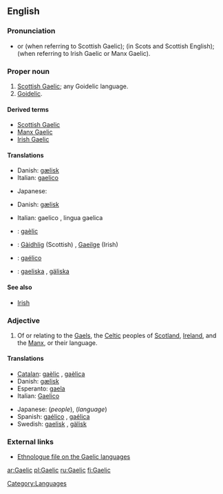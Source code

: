 {{see|gaèlic}}
{{wikipedia|dab=Gaelic}}
==English==

===Pronunciation===
*{{IPA|/gɑːlɪk/}} or {{IPA|/gælɪk/}} (when referring to Scottish Gaelic); {{IPA|/galɪk/}} (in Scots and Scottish English); {{IPA|/geɪlɪk/}} (when referring to Irish Gaelic or Manx Gaelic).
*:{{rhymes|eɪlɪk}}

===Proper noun===
{{en-proper noun}}

# [[Scottish Gaelic]]; any Goidelic language.
# [[Goidelic]].

====Derived terms====
*[[Scottish Gaelic]]
*[[Manx Gaelic]]
*[[Irish Gaelic]]

====Translations====
{{trans-top|Goidelic}}
*Danish: [[gælisk]]
*Italian: [[gaelico]]
{{trans-mid}}
*Japanese: {{t|ja|ゲール語|tr=gēru-go|sc=Jpan}}
{{trans-bottom}}

{{trans-top|any Goidelic language}}
*Danish: [[gælisk]]
{{trans-mid}}
*Italian: gaelico {{m}}, lingua gaelica {{f}}
{{trans-bottom}}

{{checktrans}}
*{{ttbc|Catalan}}: [[gaèlic]] {{m}}
*{{ttbc|Scottish Gaelic}}: [[Gàidhlig]] (Scottish) {{f}}, [[Gaeilge]] (Irish) {{f}}
*{{ttbc|Spanish}}: [[gaélico]] {{m}}
*{{ttbc|Swedish}}: [[gaeliska]] {{c}}, [[gäliska]] {{c}}

====See also====
*[[Irish]]

===Adjective===
{{en-adj|-}}

# Of or relating to the [[Gael]]s, the [[Celtic]] peoples of [[Scotland]], [[Ireland]], and the [[Manx]], or their language.

====Translations====
{{trans-top|relating to the Gaels or their language}}
*[[Catalan]]: [[gaèlic]] {{m}}, [[gaèlica]] {{f}}
*Danish: [[gælisk]]
*Esperanto: [[gaela]]
*Italian: [[Gaelico]]
{{trans-mid}}
*Japanese: {{t|ja|ゲール族|tr=gēru-zoku|sc=Jpan}} (''people''), {{t|ja|ゲール語|tr=gēru-go|sc=Jpan}} (''language'')
*Spanish: [[gaélico]] {{m}}, [[gaélica]] {{f}}
*Swedish: [[gaelisk]] , [[gälisk]]
{{trans-bottom}}

===External links===
*[http://www.ethnologue.com/show_family.asp?subid=90049 Ethnologue file on the Gaelic languages]

[[Category:Languages]]

[[ar:Gaelic]]
[[pl:Gaelic]]
[[ru:Gaelic]]
[[fi:Gaelic]]